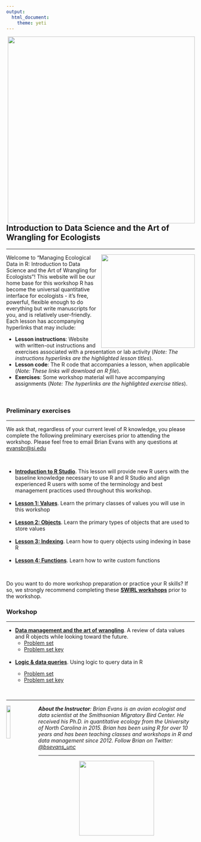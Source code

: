 ```yaml
---
output:
  html_document:
    theme: yeti
---
```


<!-- html head --> 

<head>
<link rel="stylesheet" href="https://cdnjs.cloudflare.com/ajax/libs/font-awesome/4.7.0/css/font-awesome.min.css">
<link rel="stylesheet" type="text/css" href="css/styles.css">
<!--link rel="stylesheet" href="https://maxcdn.bootstrapcdn.com/bootstrap/3.3.7/css/bootstrap.min.css"-->
</head>

<div class = "row">
<img style="float:right;padding-left:25px;border:none" src="images/smsc_logo.jpg" width = "500px"/>
</div>

<br>
<div class = "row">

<h2 style="text-align: left;">Introduction to Data Science and the Art of Wrangling for Ecologists</h2>
<hr>
<img style="float:right;padding-left:10px;border:none" src="images/catbirdBanded.jpg" width = "250px"/>

<p>Welcome to "Managing Ecological Data in R: Introduction to Data Science and the Art of Wrangling for Ecologists"! This website will be our home base for this workshop R has become the universal quantitative interface for ecologists - it's free, powerful, flexible enough to do everything but write manuscripts for you, and is relatively user-friendly. Each lesson has accompanying hyperlinks that may include:</p>
<ul>
<li><b>Lesson instructions</b>: Website with written-out instructions and exercises associated with a presentation or lab activity (<i>Note: The instructions hyperlinks are the highlighted lesson titles</i>).</li>
<li><b>Lesson code</b>: The R code that accompanies a lesson, when applicable (<i>Note: These links will download an R file</i>).</li>
<li><b>Exercises</b>: Some workshop material will have accompanying assignments (<i>Note: The hyperlinks are the highlighted exercise titles</i>).</li>
</ul>
</div>
<br>

<h3>Preliminary exercises</h3>
<hr>
<p>We ask that, regardless of your current level of R knowledge, you please complete the following preliminary exercises prior to attending the workshop. Please feel free to email Brian Evans with any questions at <a href="mailto:evansbr@si.edu">evansbr@si.edu</a></p>
<br>
<ul>
<li><b><a href = "https://smbc.shinyapps.io/L0-intro_RStudio" target="_blank">Introduction to R Studio</a></b>. This lesson will provide new R users with the baseline knowledge necessary to use R and R Studio and align experienced R users with some of the terminology and best management practices used throughout this workshop.
</li>
<br>
<li><b><a href = "https://smbc.shinyapps.io/L1-rValues" target="_blank">Lesson 1: Values</a></b>. Learn the primary classes of values you will use in this workshop</li>
<br>
<li><b><a href = "https://smbc.shinyapps.io/L2-rObjects" target="_blank">Lesson 2: Objects</a></b>. Learn the primary types of objects that are used to store values</li>
<br>
<li><b><a href = "https://smbc.shinyapps.io/L3-indexing" target="_blank">Lesson 3: Indexing</a></b>. Learn how to query objects using indexing in base R</li>
<br>
<li><b><a href = "https://smbc.shinyapps.io/L4-functions" target="_blank">Lesson 4: Functions</a></b>. Learn how to write custom functions</li>
</ul>
<br>

<p>Do you want to do more workshop preparation or practice your R skills? If so, we strongly recommend completing these <a href = "https://smbc-nzp.github.io/dataSci/swirl.html" target = "_blank"><b>SWIRL workshops</b></a> prior to the workshop.</p>


<div class = "row">
<h3>Workshop</h3>
<hr>
<ul>
<li><b><a href = "https://smbc-nzp.github.io/dataSci/lesson1_pres.html" target="_blank">Data management and the art of wrangling</a></b>. A review of data values and R objects while looking toward the future.
<ul>
<li><a href = "https://smbc-nzp.github.io/dataSci/lesson1_exercise.html" target="_blank">Problem set</a></li>
<li><a href = "https://smbc-nzp.github.io/dataSci/lesson1_exercise_key.html" target="_blank">Problem set key</a></li>
</ul></li>
<br>
<li><b><a href = "https://smbc-nzp.github.io/dataSci/lesson2_pres.html" target="_blank">Logic & data queries</a></b>. Using logic to query data in R</li>
<ul>
<li><a href = "https://smbc-nzp.github.io/dataSci/lesson2_exercise.html" target="_blank">Problem set</a></li>
<li><a href = "https://smbc-nzp.github.io/dataSci/lesson2_exercise_key.html" target="_blank">Problem set key</a></li>
</ul></li>
<br>


</ul>
</div>


<div class = "row">
<hr>
<img src = "images/robotBird.jpg"
  style = "float:left;
  padding-left: 0px;
  padding-right: 10px;
  width: 15%;">
<i><p><b>About the Instructor</b>: Brian Evans is an avian ecologist and data scientist at the Smithsonian Migratory Bird Center. He received his Ph.D. in quantitative ecology from the University of North Carolina in 2015. Brian has been using R for over 10 years and has been teaching classes and workshops in R and data management since 2012. Follow Brian on Twitter: <a href = "https://twitter.com/bsevans_unc">@bsevans_unc</a></i></p>
</div>
<hr>
<div class = "row">
<img 
  src="images/nzpLogo.png"
  style= "display: block;
    margin-left: auto;
    margin-right: auto;
    width: 200px;"/>
</div>


